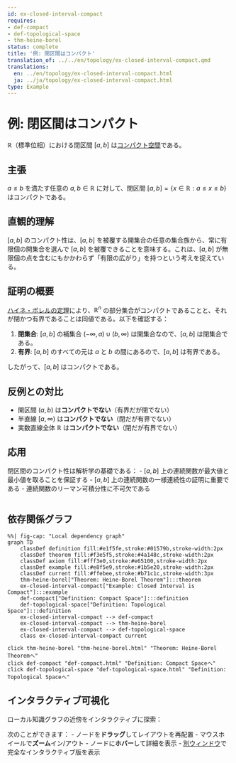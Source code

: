```yaml
---
id: ex-closed-interval-compact
requires:
- def-compact
- def-topological-space
- thm-heine-borel
status: complete
title: '例: 閉区間はコンパクト'
translation_of: ../../en/topology/ex-closed-interval-compact.qmd
translations:
  en: ../en/topology/ex-closed-interval-compact.html
  ja: ../ja/topology/ex-closed-interval-compact.html
type: Example
---
```


# 例: 閉区間はコンパクト

$\mathbb{R}$（標準位相）における閉区間 $[a, b]$ は[コンパクト空間](def-compact.qmd)である。

## 主張

$a \leq b$ を満たす任意の $a, b \in \mathbb{R}$ に対して、閉区間 $[a, b] = \{x \in \mathbb{R} : a \leq x \leq b\}$ はコンパクトである。

## 直観的理解

$[a, b]$ のコンパクト性は、$[a, b]$ を被覆する開集合の任意の集合族から、常に有限個の開集合を選んで $[a, b]$ を被覆できることを意味する。これは、$[a, b]$ が無限個の点を含むにもかかわらず「有限の広がり」を持つという考えを捉えている。

## 証明の概要

[ハイネ・ボレルの定理](thm-heine-borel.qmd)により、$\mathbb{R}^n$ の部分集合がコンパクトであることと、それが閉かつ有界であることは同値である。以下を確認する：

1. **閉集合**: $[a, b]$ の補集合 $(-\infty, a) \cup (b, \infty)$ は開集合なので、$[a, b]$ は閉集合である。
2. **有界**: $[a, b]$ のすべての元は $a$ と $b$ の間にあるので、$[a, b]$ は有界である。

したがって、$[a, b]$ はコンパクトである。

## 反例との対比

- 開区間 $(a, b)$ は**コンパクトでない**（有界だが閉でない）
- 半直線 $[a, \infty)$ は**コンパクトでない**（閉だが有界でない）
- 実数直線全体 $\mathbb{R}$ は**コンパクトでない**（閉だが有界でない）

## 応用

閉区間のコンパクト性は解析学の基礎である：
- $[a, b]$ 上の連続関数が最大値と最小値を取ることを保証する
- $[a, b]$ 上の連続関数の一様連続性の証明に重要である
- 連続関数のリーマン可積分性に不可欠である

```mermaid
```

## 依存関係グラフ

```mermaid
%%| fig-cap: "Local dependency graph"
graph TD
    classDef definition fill:#e1f5fe,stroke:#01579b,stroke-width:2px
    classDef theorem fill:#f3e5f5,stroke:#4a148c,stroke-width:2px
    classDef axiom fill:#fff3e0,stroke:#e65100,stroke-width:2px
    classDef example fill:#e8f5e9,stroke:#1b5e20,stroke-width:2px
    classDef current fill:#ffebee,stroke:#b71c1c,stroke-width:3px
    thm-heine-borel["Theorem: Heine-Borel Theorem"]:::theorem
    ex-closed-interval-compact["Example: Closed Interval is Compact"]:::example
    def-compact["Definition: Compact Space"]:::definition
    def-topological-space["Definition: Topological Space"]:::definition
    ex-closed-interval-compact --> def-compact
    ex-closed-interval-compact --> thm-heine-borel
    ex-closed-interval-compact --> def-topological-space
    class ex-closed-interval-compact current
```
    click thm-heine-borel "thm-heine-borel.html" "Theorem: Heine-Borel Theoremへ"
    click def-compact "def-compact.html" "Definition: Compact Spaceへ"
    click def-topological-space "def-topological-space.html" "Definition: Topological Spaceへ"

## インタラクティブ可視化

ローカル知識グラフの近傍をインタラクティブに探索：

::: {.graph-viz data-id="ex-closed-interval-compact" data-width="700" data-height="500"}
:::

次のことができます：
- ノードを**ドラッグ**してレイアウトを再配置
- マウスホイールで**ズーム**イン/アウト
- ノードに**ホバー**して詳細を表示
- [別ウィンドウ](../../output/interactive/ex-closed-interval-compact.html){target="_blank"}で完全なインタラクティブ版を表示
